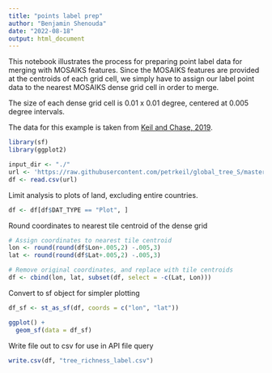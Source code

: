 ```yaml
---
title: "points label prep"
author: "Benjamin Shenouda"
date: "2022-08-18"
output: html_document
---
```


This notebook illustrates the process for preparing point label data for merging with MOSAIKS features. Since the MOSAIKS features are provided at the centroids of each grid cell, we simply have to assign our label point data to the nearest MOSAIKS dense grid cell in order to merge.

The size of each dense grid cell is 0.01 x 0.01 degree, centered at 0.005 degree intervals.

The data for this example is taken from [Keil and Chase, 2019](https://www.nature.com/articles/s41559-019-0799-0).

```r
library(sf)
library(ggplot2)
```

```r

input_dir <- "./"
url <- 'https://raw.githubusercontent.com/petrkeil/global_tree_S/master/Data/Main_dataset_subset.csv'
df <- read.csv(url)

```

Limit analysis to plots of land, excluding entire countries.

```r
df <- df[df$DAT_TYPE == "Plot", ]
```

Round coordinates to nearest tile centroid of the dense grid

```r
# Assign coordinates to nearest tile centroid
lon <- round(round(df$Lon+.005,2) -.005,3)
lat <- round(round(df$Lat+.005,2) -.005,3)

# Remove original coordinates, and replace with tile centroids
df <- cbind(lon, lat, subset(df, select = -c(Lat, Lon)))
```

Convert to sf object for simpler plotting

```r
df_sf <- st_as_sf(df, coords = c("lon", "lat"))

ggplot() +
  geom_sf(data = df_sf)
```

Write file out to csv for use in API file query
```r
write.csv(df, "tree_richness_label.csv")
```

